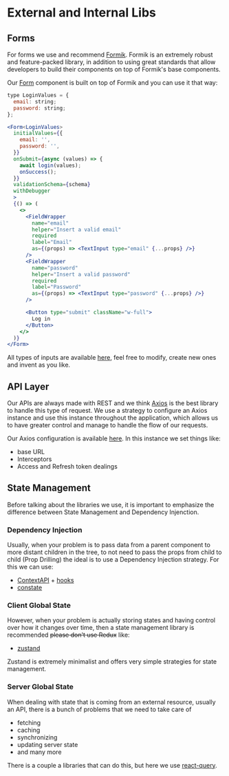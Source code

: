 # External and Internal Libs

## Forms

For forms we use and recommend [Formik](https://formik.org). Formik is an extremely robust and feature-packed library, in addition to using great standards that allow developers to build their components on top of Formik's base components.

Our [Form](../src/components/Form) component is built on top of Formik and you can use it that way:

```jsx
type LoginValues = {
  email: string;
  password: string;
};

<Form<LoginValues>
  initialValues={{
    email: '',
    password: '',
  }}
  onSubmit={async (values) => {
    await login(values);
    onSuccess();
  }}
  validationSchema={schema}
  withDebugger
  >
  {() => (
    <>
      <FieldWrapper
        name="email"
        helper="Insert a valid email"
        required
        label="Email"
        as={(props) => <TextInput type="email" {...props} />}
      />
      <FieldWrapper
        name="password"
        helper="Insert a valid password"
        required
        label="Password"
        as={(props) => <TextInput type="password" {...props} />}
      />

      <Button type="submit" className="w-full">
        Log in
      </Button>
    </>
  )}
</Form>
```

All types of inputs are available [here](../src/components/Form/Fields), feel free to modify, create new ones and invent as you like.
## API Layer

Our APIs are always made with REST and we think [Axios](https://github.com/axios/axios) is the best library to handle this type of request. We use a strategy to configure an Axios instance and use this instance throughout the application, which allows us to have greater control and manage to handle the flow of our requests.

Our Axios configuration is available [here](../src/lib/axios.ts). In this instance we set things like:

- base URL
- Interceptors
- Access and Refresh token dealings

## State Management

Before talking about the libraries we use, it is important to emphasize the difference between State Management and Dependency Injenction.

### Dependency Injection

Usually, when your problem is to pass data from a parent component to more distant children in the tree, to not need to pass the props from child to child (Prop Drilling) the ideal is to use a Dependency Injection strategy. For this we can use:

- [ContextAPI](https://reactjs.org/docs/context.html) + [hooks](https://reactjs.org/docs/hooks-intro.html)
- [constate](https://github.com/diegohaz/constate)

### Client Global State

However, when your problem is actually storing states and having control over how it changes over time, then a state management library is recommended ~~please don't use Redux~~ like:

- [zustand](https://github.com/pmndrs/zustand)

Zustand is extremely minimalist and offers very simple strategies for state management.

### Server Global State

When dealing with state that is coming from an external resource, usually an API, there is a bunch of problems that we need to take care of

- fetching
- caching
- synchronizing
- updating server state
- and many more

There is a couple a libraries that can do this, but here we use [react-query](https://react-query.tanstack.com/).
